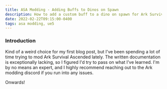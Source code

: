 ```yaml
---
title: ASA Modding - Adding Buffs to Dinos on Spawn
description: How to add a custom buff to a dino on spawn for Ark Survival Ascended.
date: 2022-02-22T09:15:00-0400
tags: asa modding, ue5
---
```


### Introduction

Kind of a weird choice for my first blog post, but I've been spending a lot of time trying to mod Ark Survival Ascended lately. The written documentation is exceptionally lacking, so I figured I'd try to pass on what I've learned. I'm by no means an expert, and I highly recommend reaching out to the Ark modding discord if you run into any issues.

Onwards!